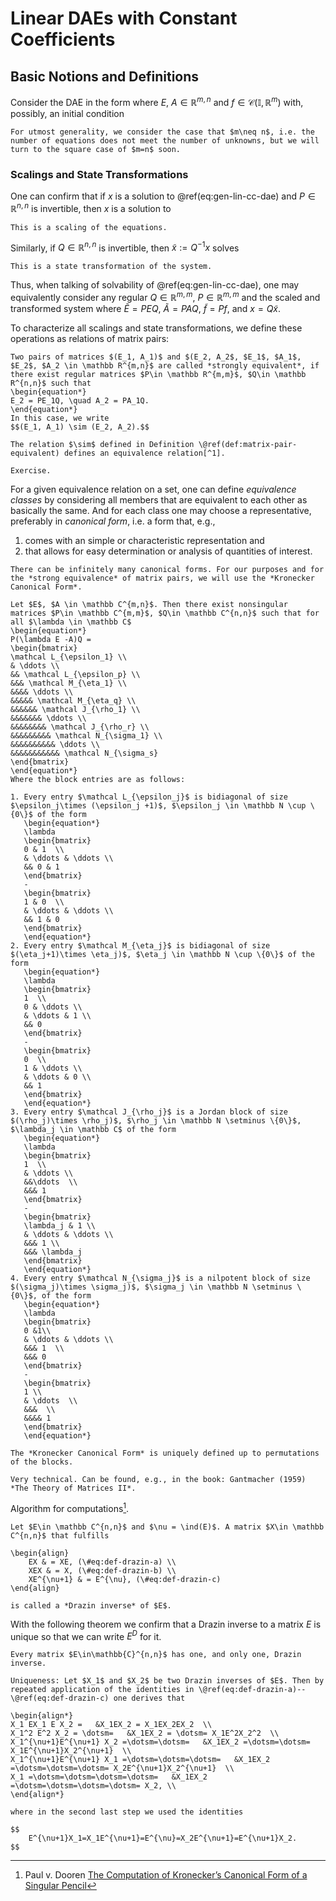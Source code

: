 # Linear DAEs with Constant Coefficients

## Basic Notions and Definitions

Consider the DAE in the form
\begin{equation}
E \dot x (t) = Ax(t) + f(t), (\#eq:gen-lin-cc-dae)
\end{equation}
where $E$, $A\in \mathbb R^{m,n}$ and $f\in \mathcal C(\mathbb I, \mathbb R^m)$ with, possibly, an initial condition
\begin{equation}
x(t_0) = x_0 \in \mathbb R^{n}. (\#eq:gen-lin-cc-dae-inic)
\end{equation}

```block
For utmost generality, we consider the case that $m\neq n$, i.e. the number of equations does not meet the number of unknowns, but we will turn to the square case of $m=n$ soon.
```

### Scalings and State Transformations

One can confirm that if $x$ is a solution to \@ref(eq:gen-lin-cc-dae) and $P\in \mathbb R^{n,n}$ is invertible, then $x$ is a solution to
\begin{equation*}
PE \dot x (t) = PAx(t) + Pf(t).
\end{equation*}

```block
This is a scaling of the equations.
```

Similarly, if $Q\in \mathbb R^{n,n}$ is invertible, then $\tilde x := Q^{-1}x$ solves

\begin{equation*}
E Q \dot {\tilde x} (t) = AQ \tilde x(t) + f(t).
\end{equation*}

```block
This is a state transformation of the system.
```
Thus, when talking of solvability of \@ref(eq:gen-lin-cc-dae), one may equivalently consider any regular $Q\in \mathbb R^{m,m}$, $P\in \mathbb R^{m,m}$ and the scaled and transformed system
\begin{equation}
\tilde E \dot{\tilde x}(t) = \tilde A \tilde x (t) + \tilde f(t), \quad \tilde x(0) = Q^{-1}x_0,
\end{equation}
where $\tilde E = PEQ$, $\tilde A = PAQ$, $\tilde f = Pf$, and $x=Q\tilde x$.

To characterize all scalings and state transformations, we define these operations as relations of matrix pairs:


```definition
Two pairs of matrices $(E_1, A_1)$ and $(E_2, A_2$, $E_1$, $A_1$, $E_2$, $A_2 \in \mathbb R^{m,n}$ are called *strongly equivalent*, if there exist regular matrices $P\in \mathbb R^{m,m}$, $Q\in \mathbb R^{n,n}$ such that
\begin{equation*}
E_2 = PE_1Q, \quad A_2 = PA_1Q.
\end{equation*}
In this case, we write 
$$(E_1, A_1) \sim (E_2, A_2).$$
```

```lemma
The relation $\sim$ defined in Definition \@ref(def:matrix-pair-equivalent) defines an equivalence relation[^1].
```
```proof
Exercise.
```

[^1]: Equivalence relation -- **RST**. **R**eflexive: $A\sim A$. **S**ymmetric: $A\sim B$, then $B\sim A$. **T**ransitive: $A\sim B$ and $B\sim C$, then $A\sim C$.

For a given equivalence relation on a set, one can define *equivalence classes* by considering all members that are equivalent to each other as basically the same. And for each class one may choose a representative, preferably in *canonical form*, i.e. a form that, e.g.,

1. comes with an simple or characteristic representation and
2. that allows for easy determination or analysis of quantities of interest.

```block
There can be infinitely many canonical forms. For our purposes and for the *strong equivalence* of matrix pairs, we will use the *Kronecker Canonical Form*.
```

```theorem

Let $E$, $A \in \mathbb C^{m,n}$. Then there exist nonsingular matrices $P\in \mathbb C^{m,m}$, $Q\in \mathbb C^{n,n}$ such that for all $\lambda \in \mathbb C$
\begin{equation*}
P(\lambda E -A)Q = 
\begin{bmatrix}
\mathcal L_{\epsilon_1} \\
& \ddots \\
&& \mathcal L_{\epsilon_p} \\
&&& \mathcal M_{\eta_1} \\
&&&& \ddots \\
&&&&& \mathcal M_{\eta_q} \\
&&&&&& \mathcal J_{\rho_1} \\
&&&&&&& \ddots \\
&&&&&&&& \mathcal J_{\rho_r} \\
&&&&&&&&& \mathcal N_{\sigma_1} \\
&&&&&&&&&& \ddots \\
&&&&&&&&&&& \mathcal N_{\sigma_s}
\end{bmatrix}
\end{equation*}
Where the block entries are as follows:

1. Every entry $\mathcal L_{\epsilon_j}$ is bidiagonal of size $\epsilon_j\times (\epsilon_j +1)$, $\epsilon_j \in \mathbb N \cup \{0\}$ of the form
   \begin{equation*}
   \lambda 
   \begin{bmatrix}
   0 & 1  \\
   & \ddots & \ddots \\
   && 0 & 1
   \end{bmatrix}
   -
   \begin{bmatrix}
   1 & 0  \\
   & \ddots & \ddots \\
   && 1 & 0
   \end{bmatrix}
   \end{equation*}
2. Every entry $\mathcal M_{\eta_j}$ is bidiagonal of size $(\eta_j+1)\times \eta_j)$, $\eta_j \in \mathbb N \cup \{0\}$ of the form
   \begin{equation*}
   \lambda 
   \begin{bmatrix}
   1  \\
   0 & \ddots \\
   & \ddots & 1 \\
   && 0 
   \end{bmatrix}
   -
   \begin{bmatrix}
   0  \\
   1 & \ddots \\
   & \ddots & 0 \\
   && 1 
   \end{bmatrix}
   \end{equation*}
3. Every entry $\mathcal J_{\rho_j}$ is a Jordan block of size $(\rho_j)\times \rho_j)$, $\rho_j \in \mathbb N \setminus \{0\}$, $\lambda_j \in \mathbb C$ of the form
   \begin{equation*}
   \lambda 
   \begin{bmatrix}
   1  \\
   & \ddots \\
   &&\ddots  \\
   &&& 1 
   \end{bmatrix}
   -
   \begin{bmatrix}
   \lambda_j & 1 \\
   & \ddots & \ddots \\
   &&& 1 \\
   &&& \lambda_j 
   \end{bmatrix}
   \end{equation*}
4. Every entry $\mathcal N_{\sigma_j}$ is a nilpotent block of size $(\sigma_j)\times \sigma_j)$, $\sigma_j \in \mathbb N \setminus \{0\}$, of the form
   \begin{equation*}
   \lambda 
   \begin{bmatrix}
   0 &1\\
   & \ddots & \ddots \\
   &&& 1  \\
   &&& 0 
   \end{bmatrix}
   -
   \begin{bmatrix}
   1 \\
   & \ddots  \\
   &&&  \\
   &&&& 1 
   \end{bmatrix}
   \end{equation*}

The *Kronecker Canonical Form* is uniquely defined up to permutations of the blocks.
```

```proof
Very technical. Can be found, e.g., in the book: Gantmacher (1959) *The Theory of Matrices II*.
```

Algorithm for computations[^2].

[^2]: Paul v. Dooren [The Computation of Kronecker’s Canonical Form of a Singular Pencil](https://perso.uclouvain.be/paul.vandooren/publications/VDooren79.pdf)

```definition

Let $E\in \mathbb C^{n,n}$ and $\nu = \ind(E)$. A matrix $X\in \mathbb C^{n,n}$ that fulfills 

\begin{align}
	EX & = XE, (\#eq:def-drazin-a) \\
	XEX & = X, (\#eq:def-drazin-b) \\
	XE^{\nu+1} & = E^{\nu}, (\#eq:def-drazin-c)
\end{align}

is called a *Drazin inverse* of $E$.
```

With the following theorem we confirm that a Drazin inverse to a matrix $E$ is unique so that we can write $E^D$ for it.

```theorem

Every matrix $E\in\mathbb{C}^{n,n}$ has one, and only one, Drazin inverse.

```

```proof
Uniqueness: Let $X_1$ and $X_2$ be two Drazin inverses of $E$. Then by repeated application of the identities in \@ref(eq:def-drazin-a)--\@ref(eq:def-drazin-c) one derives that 

\begin{align*}
X_1 EX_1 E X_2 =   &X_1EX_2 = X_1EX_2EX_2  \\
X_1^2 E^2 X_2 = \dotsm=   &X_1EX_2 = \dotsm= X_1E^2X_2^2  \\
X_1^{\nu+1}E^{\nu+1} X_2 =\dotsm=\dotsm=   &X_1EX_2 =\dotsm=\dotsm= X_1E^{\nu+1}X_2^{\nu+1}  \\
X_1^{\nu+1}E^{\nu+1} X_1 =\dotsm=\dotsm=\dotsm=   &X_1EX_2 =\dotsm=\dotsm=\dotsm= X_2E^{\nu+1}X_2^{\nu+1}  \\
X_1 =\dotsm=\dotsm=\dotsm=\dotsm=   &X_1EX_2 =\dotsm=\dotsm=\dotsm=\dotsm= X_2, \\
\end{align*}

where in the second last step we used the identities

$$
	E^{\nu+1}X_1=X_1E^{\nu+1}=E^{\nu}=X_2E^{\nu+1}=E^{\nu+1}X_2.
$$
```
